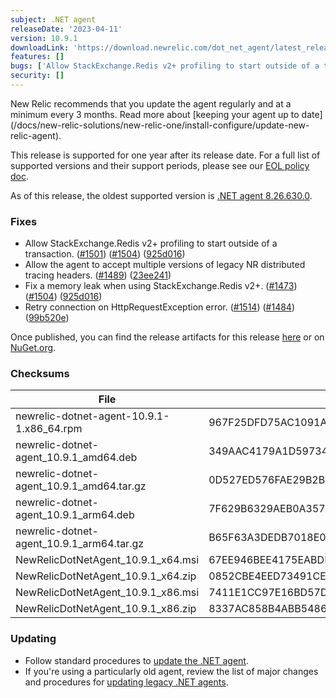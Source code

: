 ```yaml
---
subject: .NET agent
releaseDate: '2023-04-11'
version: 10.9.1
downloadLink: 'https://download.newrelic.com/dot_net_agent/latest_release'
features: []
bugs: ['Allow StackExchange.Redis v2+ profiling to start outside of a transaction.', 'Fix a memory leak when using StackExchange.Redis v2+.', 'Allow the agent to accept multiple versions of legacy NR distributed tracing headers.', 'Retry connection on HttpRequestException error.']
security: []
---
```


<Callout variant="important">
New Relic recommends that you update the agent regularly and at a minimum every 3 months. Read more about [keeping your agent up to date](/docs/new-relic-solutions/new-relic-one/install-configure/update-new-relic-agent).

This release is supported for one year after its release date. For a full list of supported versions and their support periods, please see our [EOL policy doc](/docs/apm/agents/net-agent/getting-started/net-agent-eol-policy).

As of this release, the oldest supported version is [.NET agent 8.26.630.0](/docs/release-notes/agent-release-notes/net-release-notes/net-agent-8266300).
</Callout>

### Fixes

* Allow StackExchange.Redis v2+ profiling to start outside of a transaction. ([#1501](https://github.com/newrelic/newrelic-dotnet-agent/issues/1501)) ([#1504](https://github.com/newrelic/newrelic-dotnet-agent/issues/1504)) ([925d016](https://github.com/newrelic/newrelic-dotnet-agent/commit/925d016c145b50b75a3b3401de303f5fa9a64609))
* Allow the agent to accept multiple versions of legacy NR distributed tracing headers. ([#1489](https://github.com/newrelic/newrelic-dotnet-agent/issues/1489)) ([23ee241](https://github.com/newrelic/newrelic-dotnet-agent/commit/23ee24141ad44afa39e3f35f93aa2ae7570acb72))
* Fix a memory leak when using StackExchange.Redis v2+. ([#1473](https://github.com/newrelic/newrelic-dotnet-agent/issues/1473)) ([#1504](https://github.com/newrelic/newrelic-dotnet-agent/issues/1504)) ([925d016](https://github.com/newrelic/newrelic-dotnet-agent/commit/925d016c145b50b75a3b3401de303f5fa9a64609))
* Retry connection on HttpRequestException error. ([#1514](https://github.com/newrelic/newrelic-dotnet-agent/issues/1514)) ([#1484](https://github.com/newrelic/newrelic-dotnet-agent/issues/1484)) ([99b520e](https://github.com/newrelic/newrelic-dotnet-agent/commit/99b520e271df4357f8ea62cad2403884edb4d856))

Once published, you can find the release artifacts for this release [here](https://download.newrelic.com/dot_net_agent/latest_release/) or on [NuGet.org](https://www.nuget.org/).

### Checksums
| File | SHA - 256  Hash |
| ---| ---|
| newrelic-dotnet-agent-10.9.1-1.x86_64.rpm | 967F25DFD75AC1091AFA0CC6BC464D0511B23B6E92545179CB2807D91820F44B |
| newrelic-dotnet-agent_10.9.1_amd64.deb | 349AAC4179A1D597349190058DDBA5A6190947336B9FF1C16988C998C88B3ACA |
| newrelic-dotnet-agent_10.9.1_amd64.tar.gz | 0D527ED576FAE29B2BA5F57E638EC3D2ED6B74352CC154B59BEEDD76CBEAA883 |
| newrelic-dotnet-agent_10.9.1_arm64.deb | 7F629B6329AEB0A357D4C04EF5152407AD937D1244F346A8F0888D465E9F19B8 |
| newrelic-dotnet-agent_10.9.1_arm64.tar.gz | B65F63A3DEDB7018E07E1577CD5451D77678704D1D84DBA124EDB404615AD417 |
| NewRelicDotNetAgent_10.9.1_x64.msi | 67EE946BEE4175EABDFEB9AA8E23CDF8BC4F1A06264884C97984FAF957873120 |
| NewRelicDotNetAgent_10.9.1_x64.zip | 0852CBE4EED73491CE1D8A541C36D60F898CB9A068F5CF6092060EEB3A04CA5C |
| NewRelicDotNetAgent_10.9.1_x86.msi | 7411E1CC97E16BD57DCCCAB66A5FD9A355357531CCB87CA4B61C32FD3A166DEF |
| NewRelicDotNetAgent_10.9.1_x86.zip | 8337AC858B4ABB5486917B3069E4E8C4013A7377FF8E109AD2FDFB4EA2480889 |

  
### Updating

* Follow standard procedures to [update the .NET agent](/docs/agents/net-agent/installation-configuration/update-net-agent).
* If you're using a particularly old agent, review the list of major changes and procedures for [updating legacy .NET agents](/docs/agents/net-agent/troubleshooting/upgrade-legacy-net-agents).
